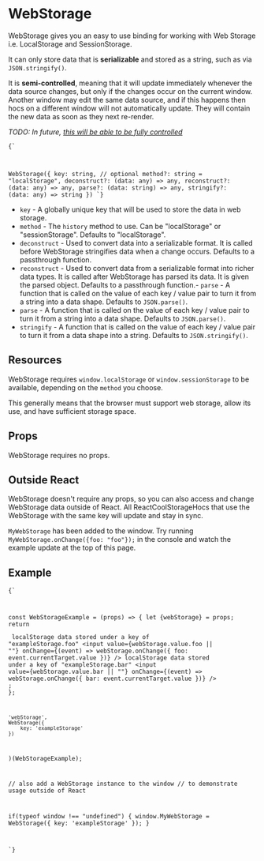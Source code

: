 
# WebStorage

<WebStorageExample />

WebStorage gives you an easy to use binding for working with Web Storage i.e. LocalStorage and SessionStorage.

It can only store data that is **serializable** and stored as a string, such as via `JSON.stringify()`.

It is **semi-controlled**, meaning that it will update immediately whenever the data source changes, but only if the changes occur on the current window.
Another window may edit the same data source, and if this happens then hocs on a different window will not automatically update. They will contain the new data as soon as they next re-render.

*TODO: In future, [this will be able to be fully controlled](https://github.com/blueflag/react-cool-storage/issues/4)*

<Code language="jsx">{`

WebStorage({
    key: string,
    // optional
    method?: string = "localStorage",
    deconstruct?: (data: any) => any,
    reconstruct?: (data: any) => any,
    parse?: (data: string) => any,
    stringify?: (data: any) => string
})
`}</Code>

- `key` - A globally unique key that will be used to store the data in web storage.
- `method` - The `history` method to use. Can be "localStorage" or "sessionStorage". Defaults to "localStorage".
- `deconstruct` - Used to convert data into a serializable format. It is called before WebStorage stringifies data when a change occurs. Defaults to a passthrough function.
- `reconstruct` - Used to convert data from a serializable format into richer data types. It is called after WebStorage has parsed its data. It is given the parsed object. Defaults to a passthrough function.- `parse` - A function that is called on the value of each key / value pair to turn it from a string into a data shape. Defaults to `JSON.parse()`.
- `parse` - A function that is called on the value of each key / value pair to turn it from a string into a data shape. Defaults to `JSON.parse()`.
- `stringify` - A function that is called on the value of each key / value pair to turn it from a data shape into a string. Defaults to `JSON.stringify()`.

## Resources
WebStorage requires `window.localStorage` or `window.sessionStorage` to be available, depending on the `method` you choose.

This generally means that the browser must support web storage, allow its use, and have sufficient storage space.

## Props
WebStorage requires no props.

## Outside React

WebStorage doesn't require any props, so you can also access and change WebStorage data outside of React. All ReactCoolStorageHocs that use the WebStorage with the same key will update and stay in sync.

`MyWebStorage` has been added to the window. Try running `MyWebStorage.onChange({foo: "foo"});` in the console and watch the example update at the top of this page.


## Example

<Code language="jsx">{`

const WebStorageExample = (props) => {
    let {webStorage} = props;
    return <div>
        <label>localStorage data stored under a key of "exampleStorage.foo"</label>
        <input
            value={webStorage.value.foo || ""}
            onChange={(event) => webStorage.onChange({
                foo: event.currentTarget.value
            })}
        />
        <label>localStorage data stored under a key of "exampleStorage.bar"</label>
        <input
            value={webStorage.value.bar || ""}
            onChange={(event) => webStorage.onChange({
                bar: event.currentTarget.value
            })}
        />
    </div>;
};

    'webStorage',
    WebStorage({
        key: 'exampleStorage'
    })
)(WebStorageExample);

// also add a WebStorage instance to the window
// to demonstrate usage outside of React

if(typeof window !== "undefined") {
    window.MyWebStorage = WebStorage({
        key: 'exampleStorage'
    });
}


`}</Code>
